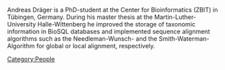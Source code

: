 Andreas Dräger is a PhD-student at the Center for Bioinformatics (ZBIT) in Tübingen, Germany. During his master thesis at the Martin-Luther-University Halle-Wittenberg he improved the storage of taxonomic information in BioSQL databases and implemented sequence alignment algorithms such as the Needleman-Wunsch- and the Smith-Waterman-Algorithm for global or local alignment, respectively.

[[Category:People]]